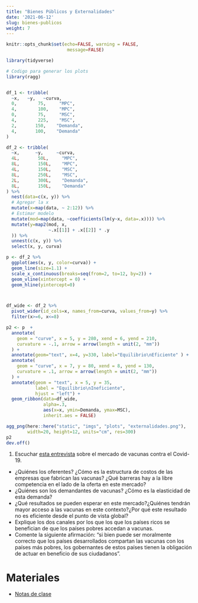 ```yaml
---
title: "Bienes Públicos y Externalidades"
date: '2021-06-12'
slug: bienes-publicos
weight: 7
---
```


```r
knitr::opts_chunk$set(echo=FALSE, warning = FALSE,
                       message=FALSE)

library(tidyverse)


```


```r

# Codigo para generar los plots
library(ragg)


df_1 <- tribble(
  ~x,   ~y,   ~curva,
  0,        75,     "MPC",
  4,        100,    "MPC",
  0,        75,     "MSC",
  4,        225,    "MSC",
  2,       150,    "Demanda",
  4,       100,    "Demanda"
) 

df_2 <- tribble(
  ~x,      ~y,     ~curva,
  4L,       50L,     "MPC",
  8L,       150L,    "MPC",
  4L,       150L,    "MSC",
  8L,       250L,    "MSC",
  2L,       300L,    "Demanda",
  8L,       150L,    "Demanda"
) %>% 
  nest(data=c(x, y)) %>% 
  # Agregar la x
  mutate(x=map(data, ~ 2:12)) %>% 
  # Estimar modelo
  mutate(mod=map(data, ~coefficients(lm(y~x, data=.x)))) %>% 
  mutate(y=map2(mod, x, 
                ~.x[[1]] + .x[[2]] * .y
  )) %>% 
  unnest(c(x, y)) %>% 
  select(x, y, curva)

p <- df_2 %>% 
  ggplot(aes(x, y, color=curva)) +
  geom_line(size=1.1) +
  scale_x_continuous(breaks=seq(from=2, to=12, by=2)) +
  geom_vline(xintercept = 0) + 
  geom_hline(yintercept=0)



df_wide <- df_2 %>% 
  pivot_wider(id_cols=x, names_from=curva, values_from=y) %>% 
  filter(x>=6, x<=8)

p2 <- p  +
  annotate(
    geom = "curve", x = 5, y = 280, xend = 6, yend = 210, 
    curvature = -.1, arrow = arrow(length = unit(2, "mm"))
  ) +
  annotate(geom="text", x=4, y=330, label="Equilibrio\nEficiente" ) +
  annotate(
    geom = "curve", x = 7, y = 80, xend = 8, yend = 130, 
    curvature = .1, arrow = arrow(length = unit(2, "mm"))
  ) +
  annotate(geom = "text", x = 5, y = 35, 
           label = "Equilibrio\nIneficiente", 
           hjust = "left") +
  geom_ribbon(data=df_wide, 
              alpha=.3,
              aes(x=x, ymin=Demanda, ymax=MSC), 
              inherit.aes = FALSE)

agg_png(here::here("static", "imgs", "plots", "externalidades.png"),
        width=20, height=12, units="cm", res=300)
p2
dev.off()
```



1. Escuchar [esta entrevista](https://delsol.uy/notoquennada/sebastianfleitas/vacunas-contra-el-covid-oferta-limitada-y-demanda-desesperada) sobre el mercado de vacunas contra el Covid-19.
  - ¿Quiénes los oferentes? ¿Cómo es la estructura de costos de las empresas que fabrican las vacunas? ¿Qué barreras hay a la libre competencia en el lado de la oferta en este mercado?
  - ¿Quiénes son los demandantes de vacunas? ¿Cómo es la elasticidad de esta demanda? 
  - ¿Qué resultados se pueden esperar en este mercado?¿Quiénes tendrán mayor acceso a las vacunas en este contexto?¿Por qué este resultado no es eficiente desde el punto de vista global?
  - Explique los dos canales por los que los que los países ricos se benefician de que los países pobres accedan a vacunas. 
  - Comente la siguiente afirmación: "si bien puede ser moralmente correcto que los países desarrollados compartan las vacunas con los países más pobres, los gobernantes de estos países tienen la obligación de actuar en beneficio de sus ciudadanos".
  
  
# Materiales

- [Notas de clase](https://bienes-publicos--diapos-econ.netlify.app/)





